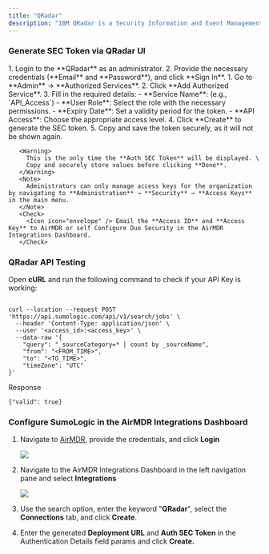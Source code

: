 ```yaml
---
title: "QRadar"
description: "IBM QRadar is a Security Information and Event Management (SIEM) solution that helps organizations detect, investigate, and respond to security threats. It collects and analyzes log data from various sources (network devices, servers, applications, etc.) to identify potential security incidents."
---
```


### Generate SEC Token via QRadar UI

<Steps>
  <Step title="Access IBM QRadar Portal">
    1. Login to the **QRadar** as an administrator.
    2. Provide the necessary credentials (**Email** and **Password**), and click **Sign In**.
  </Step>
  <Step title="Create a Auth SEC Token">
    1. Go to **Admin** → **Authorized Services**.
    2. Click **Add Authorized Service**.
    3. Fill in the required details:
       - **Service Name**: (e.g., `API_Access`)
       - **User Role**: Select the role with the necessary permissions.
       - **Expiry Date**: Set a validity period for the token.
       - **API Access**: Choose the appropriate access level.
    4. Click **Create** to generate the SEC token.
    5. Copy and save the token securely, as it will not be shown again.

       <Warning>
         This is the only time the **Auth SEC Token** will be displayed. \
         Copy and securely store values before clicking **Done**.
       </Warning>
       <Note>
         Administrators can only manage access keys for the organization by navigating to **Administration** → **Security** → **Access Keys** in the main menu.
       </Note>
       <Check>
         <Icon icon="envelope" /> Email the **Access ID** and **Access Key** to AirMDR or self Configure Duo Security in the AirMDR Integrations Dashboard.
       </Check>
  </Step>
</Steps>

### QRadar API Testing

Open **cURL** and run the following command to check if your API Key is working:

```

curl --location --request POST 'https://api.sumologic.com/api/v1/search/jobs' \
  --header 'Content-Type: application/json' \
  --user '<access_id>:<access_key>' \
  --data-raw '{
    "query": "_sourceCategory=* | count by _sourceName",
    "from": "<FROM_TIME>",
    "to": "<TO_TIME>",
    "timeZone": "UTC"
}'
```

Response

```
{"valid": true}
```

### Configure SumoLogic in the AirMDR Integrations Dashboard

1. Navigate to [AirMDR](https://app.airmdr.com/auth/login), provide the credentials, and click **Login**

   ![](/images/Datadog11.png)
2. Navigate to the AirMDR Integrations Dashboard in the left navigation pane and select **Integrations**

   ![](/images/Datadog9.png)
3. Use the search option, enter the keyword "**QRadar**", select the **Connections** tab, and click **Create**.
4. Enter the generated **Deployment URL** and **Auth SEC Token** in the Authentication Details field params and click **Create.**